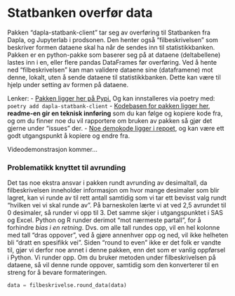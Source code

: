 # Statbanken overfør data

Pakken "dapla-statbank-client" tar seg av overføring til Statbanken fra Dapla, og Jupyterlab i prodsonen. Den henter også "filbeskrivelsen" som beskriver formen dataene skal ha når de sendes inn til statistikkbanken.
Pakken er en python-pakke som baserer seg på at dataene (deltabellene) lastes inn i en, eller flere pandas DataFrames før overføring.
Ved å hente ned "filbeskrivelsen" kan man validere dataene sine (dataframene) mot denne, lokalt, uten å sende dataene til statistikkbanken. Dette kan være til hjelp under setting av formen på dataene.

Lenker:
- [Pakken ligger her på Pypi.](https://pypi.org/project/dapla-statbank-client/) Og kan innstalleres via poetry med: `poetry add dapla-statbank-client`
- [Kodebasen for pakken ligger her](https://github.com/statisticsnorway/dapla-statbank-client), **readme-en gir en teknisk innføring** som du kan følge og kopiere kode fra, og om du finner noe du vil rapportere om bruken av pakken så gjør det gjerne under "issues" der.
- [Noe demokode ligger i repoet](https://github.com/statisticsnorway/dapla-statbank-client/blob/main/demo/), og kan være ett godt utgangspunkt å kopiere og endre fra.


Videodemonstrasjon kommer...


### Problematikk knyttet til avrunding
Det tas noe ekstra ansvar i pakken rundt avrunding av desimaltall, da filbeskrivelsen inneholder informasjon om hvor mange desimaler som blir lagret, kan vi runde av til rett antall samtidig som vi tar ett bevisst valg rundt "hvilken vei vi skal runde av". 
På barneskolen lærte vi at ved 2,5 avrundet til 0 desimaler, så runder vi opp til 3. Det samme skjer i utgangspunktet i SAS og Excel. Python og R runder derimot "mot nærmeste partall", for å forhindre *bias i en retning*. Dvs. om alle tall rundes opp, vil en hel kolonne med tall "dras oppover", ved å gjøre annenhver opp og ned, vil ikke helheten bli "dratt en spesifikk vei".
Siden "round to even" ikke er det folk er vandte til, gjør vi derfor noe annet i denne pakken, enn det som er vanlig oppførsel i Python. Vi runder opp.
Om du bruker metoden under filbeskrivelsen på dataene, så vil denne runde oppover, samtidig som den konverterer til en streng for å bevare formateringen.

```python
data = filbeskrivelse.round_data(data)
```